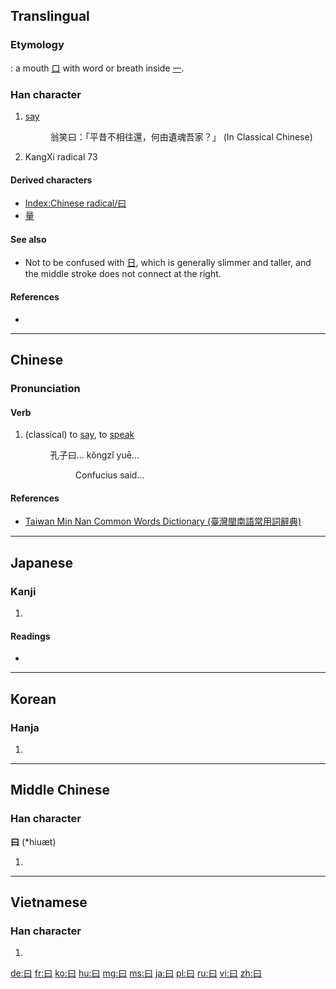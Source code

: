 {{also|日|臼|白}}
==Translingual==
{{stroke order|type=animate}}
===Etymology===
{{Han etyl}}

{{liushu|p}} : a mouth [[口]] with word or breath inside [[一]].

===Han character===
{{Han char|rn=73|rad=曰|as=00|sn=4|four=6010<sub>0</sub>|canj=日 (A), X日 (XA)|ids=⿴[[囗]][[一]]}}

# [[say]]
#: 翁笑曰：「平昔不相往還，何由遺魂吾家？」 (In Classical Chinese)
# KangXi radical 73

====Derived characters====
* [[Index:Chinese radical/曰]]
* [[量]]

====See also====
* Not to be confused with [[日]], which is generally slimmer and taller, and the middle stroke does not connect at the right.

====References====
* {{Han ref|kx=0502.010|dkj=14278|dj=0872.300|hdz=21482.020|uh=66F0|ud=26352|bh=A4EA|bd=42218}}

----

==Chinese==
{{zh-hanzi-box|[[曰]]}}

===Pronunciation===
{{zh-pron
|m=yuē
|c=joek6, jyut6
|h=pfs=yet
|mn=o̍at
|w=
|mc=y
|oc=y
|ma=|ma2=
|cat=v
}}

====Verb====
{{zh-verb|ts}}

# (classical) to [[say]], to [[speak]]
#: 孔子曰... kǒngzǐ yuē...
#:: Confucius said...

====References====
*[http://twblg.dict.edu.tw/holodict_new/index.html Taiwan Min Nan Common Words Dictionary (臺灣閩南語常用詞辭典)]

----

==Japanese==

===Kanji===
{{ja-kanji|grade=9|rs=曰00}}

# {{defn|lang=ja|sort=曰00}}

====Readings====
* {{ja-readings
|goon=[[おち]] (ochi) < [[をち]] (wochi)
|kanon=[[えつ]] (etsu) < [[ゑつ]] (wetsu)
|kun=[[いう]] (iu), [[いわく]] (iwaku), [[のたまわく]] (notamawaku)}}

----

==Korean==

===Hanja===
{{ko-hanja|hangeul=왈|eumhun=|rv=wal|mr=wal|y=wal}}

# {{defn|lang=ko|sort=曰00}}

----

==Middle Chinese==

===Han character===
'''曰''' (*hiuæt)<!--asterisk signifies that this is a reconstructed pronunciation-->

# {{defn|lang=ltc|sort=曰00}}

----

==Vietnamese==

===Han character===
{{vi-hantu|[[viết]], [[vất]], [[vết]], [[vít]]|rs=曰00}}

# {{defn|lang=vi|sort=曰00}}

[[Category:CJKV radicals| ]]

[[de:曰]]
[[fr:曰]]
[[ko:曰]]
[[hu:曰]]
[[mg:曰]]
[[ms:曰]]
[[ja:曰]]
[[pl:曰]]
[[ru:曰]]
[[vi:曰]]
[[zh:曰]]